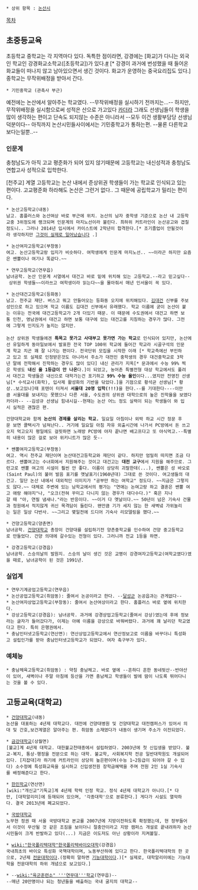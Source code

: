  * 상위 항목 : [[논산시]]

[[목차]]
== 초중등교육 ==
초등학교 중학교는 각 지역마다 있다. 
독특한 점이라면, 강경에는 [화교]가 다니는 외국인 학교인 강경화교소학교([초등학교])가 있다.[http://blog.naver.com/godarchy/110090178717 #] [* 강경이 과거에 번성했을 때 들어온 화교들이 떠나지 않고 남아있으면서 생긴 것이다. 화교가 운영하는 중국요리집도 있다.]
중학교는 무작위배정을 받아서 간다.

 * 기민중학교 (관촉사 부근)

예전에는 논산에서 알아주는 학교였다. --무작위배정을 실시하기 전까지는...-- 하지만,무작위배정을 실시함으로써 성적은 산으로 가고있다 [[카더라]]
그래도 선생님들이 학생을 많이 생각하는 편이고 단속도 되지않는 수준은 아니라서 --모두 이건 생활부담당 선생님 덕분이다-- 아직까지 논산시민들사이에서는 기민중학교가 통하는편. --물론 다른학교보다는일뿐..--

=== 인문계 ===
충청남도가 아직 고교 평준화가 되어 있지 않기때문에 고등학교는 내신성적과 충청남도 연합고사 성적으로 입학한다.

[천주교] 계열 고등학교는 논산 내에서 준상위권 학생들이 가는 학교로 인식되고 있는 편이다. 고교평준화 하라해도 논산은 그런거 없다.. 그 때문에 공립학교가 밀리는 편이다.

 * 논산고등학교(내동)
 남고. 홈플러스와 논산여상 바로 부근에 위치. 논산의 남자 중학생 기준으로 논산 내 고등학교중 3위정도에 랭크되며 인문계의 마지노선이라 불린다. 최하위 커트라인이 논산공고와 겹칠정도니.. 그러나 2014년 입시에서 카이스트에 2학년이 합격한다.[* 조기졸업이 안될것이라 생각하지만 [[그것이 실제로 일어났습니다]] .]

 * 논산여자고등학교(부창동)
 여고. 논산고등학교랑 입지가 비슷하다. 여학생에게 인문계 마지노선.. ~~이라곤 하지만 요즘은 쌘뽈이나 여기나 똑같다.~~

 * 연무고등학교(연무읍)
 남녀공학. 논산 인문계 서열에서 대건고 바로 밑에 위치해 있는 고등학교.--라고 믿고싶다-- 상위권 학생들~~이라쓰고 여학생이라 읽는다~~을 몰아줘서 매년 인서울이 꼭 있다.

 * 논산대건고등학교(등화동)
 남고. 천주교 재단. 버스고 뭐고 안들어오는 등화동 오지에 위치해있다. [[김대건]] 신부를 주보성인으로 하고 있으며 학교 이름도 김대건 신부에서 유래했다. 학교 이름에 굳이 논산이 붙는 이유는 전국에 대건고등학교가 2개 더있기 때문. 이 때문에 수도권에서 대건고 하면 보통 인천, 영남권에서 대건고 하면 보통 대구에 있는 대건고를 지칭하는 경우가 많다. 그전에 그렇게 인지도가 높지는 않지만. 
 
 논산 상위권 학생들에겐 '''특목고 못가고 사대부고 못가면 가는 학교'''로 인식되어 있지만, 논산에선 유일하게 동아일보에서 발표한 전국 TOP 100위 학교에 들어간 학교라 시골구석의 인문계 학교 치곤 꽤 잘 나가는 편이다. 전국단위 모집을 시작한 이래 [* 학교측에선 부인하고 있고 또 실제로 인정받은것도 아니라서 주소가 대전인 중학생의 경우 대건중학교로 3학년 말에 전학해서 진학하는 경우도 많이 있다] 내신 관리가 지옥[* 문과에서 수능 99% 찍은 학생도 '''내신 올 1등급이 안 나온'''다.]이 되었고, 농어촌 특별전형 대상 학교에서도 풀려서 대건고 학생들은 내신으로 대학가는건 포기하고 '''99% 수능 올인'''이다...였지만 전영진 선생님[* 수석교사(화학), 입사제 활성화의 기반을 닦았다.]을 기점으로 황석균 선생님[* 황상..보고있나]때 포텐이 터져서 '''서울대 20명 입학(!!!)'''을 한다.--를 기대한다----이만큼 서울대를 보내지는 못했으나 다른 서울, 수도권의 상위권 대학으로의 높은 진학율을 보였다카더라-- --김성규 선생님 힘내시길--현재는 논산 어느 정도 실력이 되는 학생들이 와 입시 실적은 괜찮은 편.

 건양대학교와 함께 '''논산의 경제를 살리는 학교.''' 일요일 아침이나 외박 하교 시간 정문 후문 보면 콜택시가 넘쳐난다.. 거기에 일요일 아침 자유 외출시간에 나가서 PC방에서 돈 쓰고오지 먹고오지 평일에도 걸핏하면 노래방 PC방에 야자 끝나면 배고프다고 또 야식먹고.--특별히 내용이 많은 걸로 보아 위키니트가 많은 듯--

 * 쌘뽈여자고등학교(부창동)
 여고. 역시 천주교 재단이며 논산대건고등학교와 재단이 같다. 하지만 엄밀히 따지면 조금 다르다. 쌘뽈여고는 수녀회에서 지원해주는 것이고 대건고는 '''대전 교구'''에서 지원을 해주므로. 그런고로 쌘뽈 여고의 시설이 훨씬 안 좋다. 이름이 상당히 괴랄한데(...), 쌘뽈은 성 바오로(Saint Paul)의 불어 발음 표기를 옛날표기(1960년대) 그대로 쓴 것이다. 여고생들의 대건고. 일단 논산 내에서 대외적인 이미지가 "공부만 하는 여학교" 정도다. ~~지금은 그렇지도 않다.~~ 대체로 주변에 있는 남학교에서의 평가는 "연애는 논여고랑 하고 결혼은 쌘뽈 여고 애랑 해야지"나, "오크(전혀 꾸미고 다니지 않는 경우가 대다수다.)" 혹은 지나갈 때 "아, 연필 냄새나."라는 반응이다. ~~이거 다 옛날이다.~~ 50년이 넘은 기숙사 건물과 정원에서 적지않게 귀신 목격담이 들린다. 왠만큼 기가 세지 않는 한 새벽녘 가위눌리는 일은 일상 다반사. ~~그리고 몇일전에 드디어 기숙사 리모델링을 했다.~~ 

 * 건양고등학교(양촌면)
 남녀공학. [[건양대학교]] 총장이 건양대를 설립하기전 양촌중학교를 인수하여 건양 중고등학교로 만들었다. 건양 의대에 갈수있는 전형이 있다. 그러니까 전교 1등을 하면.

 * 강경고등학교(강경읍)
 남녀공학. 스승의날의 발원지. 스승의 날이 생긴 것은 교명이 강경여자고등학교(여학교였다)였을 때로, 남녀공학이 된 것은 1991년.
=== 실업계 ===
 * 연무기계공업고등학교(연무읍)
 * 논산공업고등학교(취암동): 줄여서 논공이라고 한다. --[[달성군]] 논공읍과는 관게없다--
 * 논산여자상업고등학교(부창동): 줄여서 논산여상이라고 한다. 홈플러스 바로 옆에 위치한다.
 * 강상고등학교(강경읍): 남녀공학. 과거에 강경상업고등학교(줄여서 강상)였는데 후에 정보라는 글자가 들어갔다가, 이제는 아예 이름을 강상으로 바꿔버렸다. 과거에 꽤 날리던 학교였다고 한다. 특히 은행권에서.
 * 충남인터넷고등학교(연산면): 연산상업고등학교에서 연산정보고로 이름을 바꾸더니 특성화고 설립인가를 받아 충남인터넷고등학교가 되었다. 여자 축구부가 있다.

=== 예체능 ===
 * 충남체육고등학교(취암동) : 약칭 충남체고. 바로 옆에 --흔하디 흔한 동네뒷산--반야산이 있어, 새벽이나 주말 아침에 등산을 가면 충남체고 학생들이 발에 땀이 나도록 뛰어다니는 것을 볼 수 있다.

== 고등교육(대학교) ==
 * [[건양대학교]](내동)
 논산을 대표하는 4년제 대학교다. 대전에 건양대병원 및 건양대학교 대전캠퍼스가 있어서 의대 및 간호,보건계열은 알아주는 편. 취암동 소재였다가 내동이 생기며 주소가 이전되었다.

 * [[금강대학교]](상월면)
 [불교]계 4년제 대학교. 대한불교천태종에서 설립하였다. 2003년에 첫 신입생을 받았다. 불교-복지, 통상-행정을 전문으로 하는 대학. 불교학, 사회복지학 전공 일반대학원도 개설되어있다. [지잡대]라 하기에 커트라인이 상당히 높은편이며(수능 1~2등급이 되어야 갈 수 있다) 소수정예 특성화교육을 실시하고 신입생전원 장학금혜택을 주며 전원 2인 1실 기숙사를 배정해준다고 한다. 

 * [[한민학교]](연산면)
 [wiki:"개신교"기독교]계 4년제 학력 인정 학교. 정식 4년제 대학교가 아니다.[* 다만, [대학알리미]에 등재되어 있으며, '각종대학'으로 분류한다.] 게다가 시설도 열악하다. 결국 2013년에 폐교되었다.

 * [[국방대학교]]
 노무현 정권 때 서울 국방대학교 본교를 2007년에 지방이전하도록 확정했는데, 현 정부들어서 이것이 무산될 것 같은 조짐을 보이더니 절충안이라고 지방 캠퍼스 개설로 끝내려하자 논산시민들이 크게 반발하고 있다(...) 지금은 이도저도 아닌 상황이라 지켜볼일.

 * [[wiki:"한국폴리텍대학"한국폴리텍바이오대학]](강경읍)
 국내최초의 바이오 특성화 국책대학이며, 노동부산하에 있다고 한다. 한국폴리텍대학의 한 곳으로, 2년제 [[전문대학]]이다.(정확히 말하면 [[기능대학]]이다.)[* 실제로, 대학알리미에는 기능대학을 전문대학의 하위 개념으로 보고있다.]

 * --[[wiki:"육군훈련소" '''연무대'''학교]](연무읍)--
 --매년 20만명이나 되는 청년들을 배출하는 국내 굴지의 대학교--

